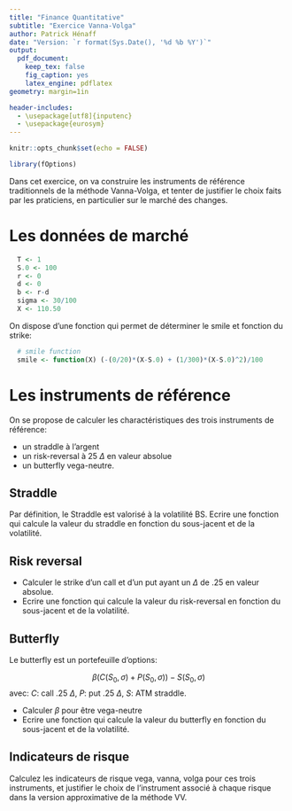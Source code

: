 ```yaml
---
title: "Finance Quantitative"
subtitle: "Exercice Vanna-Volga"
author: Patrick Hénaff
date: "Version: `r format(Sys.Date(), '%d %b %Y')`"
output:
  pdf_document:
    keep_tex: false
    fig_caption: yes
    latex_engine: pdflatex
geometry: margin=1in

header-includes:
  - \usepackage[utf8]{inputenc}
  - \usepackage{eurosym}
---
```


```r
knitr::opts_chunk$set(echo = FALSE)
```

```r
library(fOptions)
```

Dans cet exercice, on va construire les instruments de référence traditionnels de la méthode Vanna-Volga, et tenter de justifier le choix faits par les praticiens, en particulier sur le marché des changes.

# Les données de marché

```r
  T <- 1
  S.0 <- 100
  r <- 0
  d <- 0
  b <- r-d
  sigma <- 30/100
  X <- 110.50
```

On dispose d'une fonction qui permet de déterminer le smile et fonction du strike:

```r
  # smile function
  smile <- function(X) (-(0/20)*(X-S.0) + (1/300)*(X-S.0)^2)/100
```


# Les instruments de référence
  
On se propose de calculer les charactéristiques des trois instruments de référence:

- un straddle à l'argent
- un risk-reversal à 25 $\Delta$ en valeur absolue
- un butterfly vega-neutre.

## Straddle

Par définition, le Straddle est valorisé à la volatilité BS.
Ecrire une fonction qui calcule la valeur du straddle en fonction du sous-jacent et de la volatilité.

## Risk reversal

- Calculer le strike d'un call et d'un put ayant un $\Delta$ de .25 en valeur absolue.
- Ecrire une fonction qui calcule la valeur du risk-reversal en fonction du sous-jacent et de la volatilité.


## Butterfly

Le butterfly est un portefeuille d'options:

$$
\beta (C(S_0, \sigma) + P(S_0, \sigma)) - S(S_0, \sigma)
$$
avec: $C$: call .25 $\Delta$, $P$: put .25 $\Delta$, $S$: ATM straddle.

- Calculer $\beta$ pour être vega-neutre
- Ecrire une fonction qui calcule la valeur du butterfly en fonction du sous-jacent et de la volatilité.


## Indicateurs de risque

Calculez les indicateurs de risque vega, vanna, volga pour ces trois instruments, et justifier le choix de l'instrument associé à chaque risque dans la version approximative de la méthode VV.


